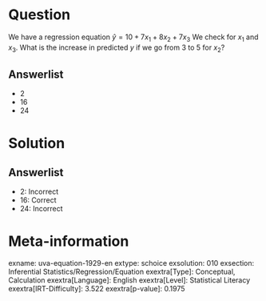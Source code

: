 Question
========

We have a regression equation $\hat{y} = 10 + 7x_{1} +
8x_{2} + 7x_{3}$ We check for *x*~1~ and *x*~3~. What is the increase in predicted *y* if we go from 3 to 5 for *x*~2~?

Answerlist
----------

* 2
* 16
* 24

Solution
========

Answerlist
----------

* 2: Incorrect
* 16: Correct
* 24: Incorrect

Meta-information
================
exname: uva-equation-1929-en
extype: schoice
exsolution: 010
exsection: Inferential Statistics/Regression/Equation
exextra[Type]: Conceptual, Calculation
exextra[Language]: English
exextra[Level]: Statistical Literacy
exextra[IRT-Difficulty]: 3.522
exextra[p-value]: 0.1975
